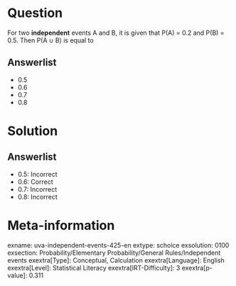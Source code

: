Question
========

For two **independent** events A and B, it is given that P(A) = 0.2 and P(B) = 0.5. Then P(A ∪ B) is equal to

Answerlist
----------

* 0.5
* 0.6
* 0.7
* 0.8

Solution
========

Answerlist
----------

* 0.5: Incorrect
* 0.6: Correct
* 0.7: Incorrect
* 0.8: Incorrect

Meta-information
================
exname: uva-independent-events-425-en
extype: schoice
exsolution: 0100
exsection: Probability/Elementary Probability/General Rules/Independent events
exextra[Type]: Conceptual, Calculation
exextra[Language]: English
exextra[Level]: Statistical Literacy
exextra[IRT-Difficulty]: 3
exextra[p-value]: 0.311
